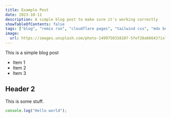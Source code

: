 ```yaml
---
title: Example Post
date: 2023-10-11
description: A simple blog post to make sure it's working correctly
showTableOfContents: false
tags: ["blog", "remix run", "cloudflare pages", "tailwind css", "mdx bundler"]
image:
  url: https://images.unsplash.com/photo-1499750310107-5fef28a66643?ixlib=rb-1.2.1&ixid=MnwxMjA3fDB8MHxwaG90by1wYWdlfHx8fGVufDB8fHx8&auto=format&fit=crop&w=2340&q=80
---
```


This is a simple blog post

- Item 1
- Item 2
- Item 3

## Header 2

This is some stuff.

```typescript
console.log("Hello world");
```
